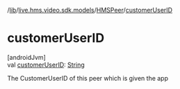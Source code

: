 /[lib](/api-reference/android/v2/home/content)/[live.hms.video.sdk.models](../index)/[HMSPeer](index)/[customerUserID](customer-user-i-d)

# customerUserID

[androidJvm]\
val [customerUserID](customer-user-i-d): [String](https://kotlinlang.org/api/latest/jvm/stdlib/kotlin/-string/index.html)

The CustomerUserID of this peer which is given the app
